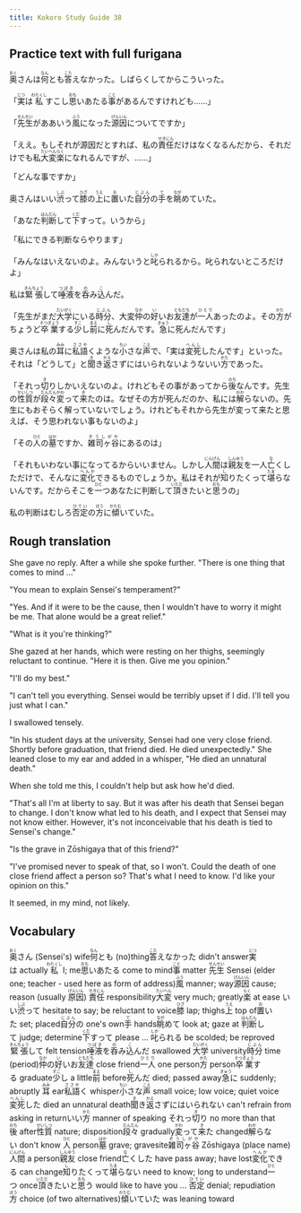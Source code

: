 ```yaml
---
title: Kokoro Study Guide 38
---
```


## Practice text with full furigana

<p>
<ruby><rb>奥</rb><rt>おく</rt></ruby>さんは<ruby><rb>何</rb><rt>なん</rt></ruby>とも<ruby><rb>答</rb><rt>こた</rt></ruby>えなかった。しばらくしてからこういった。
</p>

<p>
「<ruby><rb>実</rb><rt>じつ</rt></ruby>は<ruby><rb>私</rb><rt>わたくし</rt></ruby>すこし<ruby><rb>思</rb><rt>おも</rt></ruby>いあたる<ruby><rb>事</rb><rt>こと</rt></ruby>があるんですけれども……」
</p>

<p>
「<ruby><rb>先生</rb><rt>せんせい</rt></ruby>がああいう<ruby><rb>風</rb><rt>ふう</rt></ruby>になった<ruby><rb>源因</rb><rt>げんいん</rt></ruby>についてですか」
</p>

<p>
「ええ。もしそれが源因だとすれば、私の<ruby><rb>責任</rb><rt>せきにん</rt></ruby>だけはなくなるんだから、それだけでも私<ruby><rb>大変</rb><rt>たいへん</rt></ruby><ruby><rb>楽</rb><rt>らく</rt></ruby>になれるんですが、……」
</p>

<p>「どんな事ですか」</p>
<p>
奥さんはいい<ruby><rb>渋</rb><rt>しぶ</rt></ruby>って<ruby><rb>膝</rb><rt>ひざ</rt></ruby>の<ruby><rb>上</rb><rt>うえ</rt></ruby>に<ruby><rb>置</rb><rt>お</rt></ruby>いた<ruby><rb>自分</rb><rt>じぶん</rt></ruby>の<ruby><rb>手</rb><rt>て</rt></ruby>を<ruby><rb>眺</rb><rt>なが</rt></ruby>めていた。
</p>

<p>
「あなた<ruby><rb>判断</rb><rt>はんだん</rt></ruby>して<ruby><rb>下</rb><rt>くだ</rt></ruby>すって。いうから」
</p>

<p>「私にできる判断ならやります」</p>
<p>
「みんなはいえないのよ。みんないうと<ruby><rb>叱</rb><rt>しか</rt></ruby>られるから。叱られないところだけよ」
</p>

<p>
私は<ruby><rb>緊張</rb><rt>きんちょう</rt></ruby>して<ruby><rb>唾液</rb><rt>つばき</rt></ruby>を<ruby><rb>呑</rb><rt>の</rt></ruby>み<ruby><rb>込</rb><rt>こ</rt></ruby>んだ。
</p>

<p>
「先生がまだ<ruby><rb>大学</rb><rt>だいがく</rt></ruby>にいる<ruby><rb>時分</rb><rt>じぶん</rt></ruby>、大変<ruby><rb>仲</rb><rt>なか</rt></ruby>の<ruby><rb>好</rb><rt>い</rt></ruby>いお<ruby><rb>友達</rb><rt>ともだち</rt></ruby>が<ruby><rb>一人</rb><rt>ひとり</rt></ruby>あったのよ。その<ruby><rb>方</rb><rt>かた</rt></ruby>がちょうど<ruby><rb>卒業</rb><rt>そつぎょう</rt></ruby>する<ruby><rb>少</rb><rt>すこ</rt></ruby>し<ruby><rb>前</rb><rt>まえ</rt></ruby>に<ruby><rb>死</rb><rt>し</rt></ruby>んだんです。<ruby><rb>急</rb><rt>きゅう</rt></ruby>に死んだんです」
</p>

<p>
奥さんは私の<ruby><rb>耳</rb><rt>みみ</rt></ruby>に<ruby><rb>私語</rb><rt>ささや</rt></ruby>くような<ruby><rb>小</rb><rt>ちい</rt></ruby>さな<ruby><rb>声</rb><rt>こえ</rt></ruby>で、「実は<ruby><rb>変死</rb><rt>へんし</rt></ruby>したんです」といった。それは「どうして」と<ruby><rb>聞</rb><rt>き</rt></ruby>き<ruby><rb>返</rb><rt>かえ</rt></ruby>さずにはいられないようないい<ruby><rb>方</rb><rt>かた</rt></ruby>であった。
</p>

<p>
「それっ<ruby><rb>切</rb><rt>き</rt></ruby>りしかいえないのよ。けれどもその事があってから<ruby><rb>後</rb><rt>のち</rt></ruby>なんです。先生の<ruby><rb>性質</rb><rt>せいしつ</rt></ruby>が<ruby><rb>段々</rb><rt>だんだん</rt></ruby><ruby><rb>変</rb><rt>かわ</rt></ruby>って<ruby><rb>来</rb><rt>き</rt></ruby>たのは。なぜその方が死んだのか、私には<ruby><rb>解</rb><rt>わか</rt></ruby>らないの。先生にもおそらく解っていないでしょう。けれどもそれから先生が変って来たと思えば、そう思われない事もないのよ」
</p>

<p>
「その<ruby><rb>人</rb><rt>ひと</rt></ruby>の<ruby><rb>墓</rb><rt>はか</rt></ruby>ですか、<ruby><rb>雑司ヶ谷</rb><rt>ぞうしがや</rt></ruby>にあるのは」
</p>

<p>
「それもいわない事になってるからいいません。しかし<ruby><rb>人間</rb><rt>にんげん</rt></ruby>は<ruby><rb>親友</rb><rt>しんゆう</rt></ruby>を一人<ruby><rb>亡</rb><rt>な</rt></ruby>くしただけで、そんなに<ruby><rb>変化</rb><rt>へんか</rt></ruby>できるものでしょうか。私はそれが<ruby><rb>知</rb><rt>し</rt></ruby>りたくって<ruby><rb>堪</rb><rt>たま</rt></ruby>らないんです。だからそこを<ruby><rb>一</rb><rt>ひと</rt></ruby>つあなたに判断して<ruby><rb>頂</rb><rt>いただ</rt></ruby>きたいと<ruby><rb>思</rb><rt>おも</rt></ruby>うの」
</p>

<p>
私の判断はむしろ<ruby><rb>否定</rb><rt>ひてい</rt></ruby>の<ruby><rb>方</rb><rt>ほう</rt></ruby>に<ruby><rb>傾</rb><rt>かたむ</rt></ruby>いていた。
</p>


## Rough translation

She gave no reply. After a while she spoke further. "There is one thing that comes to mind ..."

"You mean to explain Sensei's temperament?"

"Yes. And if it were to be the cause, then I wouldn't have to worry it might be me. That alone would be a great relief."

"What is it you're thinking?"

She gazed at her hands, which were resting on her thighs, seemingly reluctant to continue. "Here it is then. Give me you opinion."

"I'll do my best."

"I can't tell you everything. Sensei would be terribly upset if I did. I'll tell you just what I can."

I swallowed tensely.

"In his student days at the university, Sensei had one very close friend. Shortly before graduation, that friend died. He died unexpectedly." She leaned close to my ear and added in a whisper, "He died an unnatural death."

When she told me this, I couldn't help but ask how he'd died.

"That's all I'm at liberty to say. But it was after his death that Sensei began to change. I don't know what led to his death, and I expect that Sensei may not know either. However, it's not inconceivable that his death is tied to Sensei's change."

"Is the grave in Zōshigaya that of this friend?"

"I've promised never to speak of that, so I won't. Could the death of one close friend affect a person so? That's what I need to know. I'd like your opinion on this."

It seemed, in my mind, not likely.        


## Vocabulary

<p>
<span class="vocabstudy"><ruby><rb>奥</rb><rt>おく</rt></ruby>さん&nbsp;(Sensei's) wife</span><span class="vocabstudy"><ruby><rb>何</rb><rt>なん</rt></ruby>とも&nbsp;(no)thing</span><span class="vocabstudy"><ruby><rb>答</rb><rt>こた</rt></ruby>えなかった&nbsp;didn't answer</span>
<span class="vocabstudy"><ruby><rb>実</rb><rt>じつ</rt></ruby>は&nbsp;actually</span><span class="vocabstudy"><ruby><rb>私</rb><rt>わたくし</rt></ruby>&nbsp;I; me</span><span class="vocabstudy"><ruby><rb>思</rb><rt>おも</rt></ruby>いあたる&nbsp;come to mind</span><span class="vocabstudy"><ruby><rb>事</rb><rt>こと</rt></ruby>&nbsp;matter</span>
<span class="vocabstudy"><ruby><rb>先生</rb><rt>せんせい</rt></ruby>&nbsp;Sensei (elder one; teacher - used here as form of address)</span><span class="vocabstudy"><ruby><rb>風</rb><rt>ふう</rt></ruby>&nbsp;manner; way</span><span class="vocabstudy"><ruby><rb>源因</rb><rt>げんいん</rt></ruby>&nbsp;cause; reason (usually <ruby><rb>原因</rb><rt>げんいん</rt></ruby>)</span>
<span class="vocabstudy"><ruby><rb>責任</rb><rt>せきにん</rt></ruby>&nbsp;responsibility</span><span class="vocabstudy"><ruby><rb>大変</rb><rt>たいへん</rt></ruby>&nbsp;very much; greatly</span><span class="vocabstudy"><ruby><rb>楽</rb><rt>らく</rt></ruby>&nbsp;at ease</span>
<span class="vocabstudy">いい<ruby><rb>渋</rb><rt>しぶ</rt></ruby>って&nbsp;hesitate to say; be reluctant to voice</span><span class="vocabstudy"><ruby><rb>膝</rb><rt>ひざ</rt></ruby>&nbsp;lap; thighs</span><span class="vocabstudy"><ruby><rb>上</rb><rt>うえ</rt></ruby>&nbsp;top of</span><span class="vocabstudy"><ruby><rb>置</rb><rt>お</rt></ruby>いた&nbsp;set; placed</span><span class="vocabstudy"><ruby><rb>自分</rb><rt>じぶん</rt></ruby>の&nbsp;one's own</span><span class="vocabstudy"><ruby><rb>手</rb><rt>て</rt></ruby>&nbsp;hands</span><span class="vocabstudy"><ruby><rb>眺</rb><rt>なが</rt></ruby>めて&nbsp;look at; gaze at</span>
<span class="vocabstudy"><ruby><rb>判断</rb><rt>はんだん</rt></ruby>して&nbsp;judge; determine</span><span class="vocabstudy"><ruby><rb>下</rb><rt>くだ</rt></ruby>すって&nbsp;please ...</span>
<span class="vocabstudy"><ruby><rb>叱</rb><rt>しか</rt></ruby>られる&nbsp;be scolded; be reproved</span>
<span class="vocabstudy"><ruby><rb>緊張</rb><rt>きんちょう</rt></ruby>して&nbsp;felt tension</span><span class="vocabstudy"><ruby><rb>唾液</rb><rt>つばき</rt></ruby>を<ruby><rb>呑</rb><rt>の</rt></ruby>み<ruby><rb>込</rb><rt>こ</rt></ruby>んだ&nbsp;swallowed</span>
<span class="vocabstudy"><ruby><rb>大学</rb><rt>だいがく</rt></ruby>&nbsp;university</span><span class="vocabstudy"><ruby><rb>時分</rb><rt>じぶん</rt></ruby>&nbsp;time (period)</span><span class="vocabstudy"><ruby><rb>仲</rb><rt>なか</rt></ruby>の<ruby><rb>好</rb><rt>い</rt></ruby>いお<ruby><rb>友達</rb><rt>ともだち</rt></ruby>&nbsp;close friend</span><span class="vocabstudy"><ruby><rb>一人</rb><rt>ひとり</rt></ruby>&nbsp;one person</span><span class="vocabstudy"><ruby><rb>方</rb><rt>かた</rt></ruby>&nbsp;person</span><span class="vocabstudy"><ruby><rb>卒業</rb><rt>そつぎょう</rt></ruby>する&nbsp;graduate</span><span class="vocabstudy"><ruby><rb>少</rb><rt>すこ</rt></ruby>し&nbsp;a little</span><span class="vocabstudy"><ruby><rb>前</rb><rt>まえ</rt></ruby>&nbsp;before</span><span class="vocabstudy"><ruby><rb>死</rb><rt>し</rt></ruby>んだ&nbsp;died; passed away</span><span class="vocabstudy"><ruby><rb>急</rb><rt>きゅう</rt></ruby>に&nbsp;suddenly; abruptly</span>
<span class="vocabstudy"><ruby><rb>耳</rb><rt>みみ</rt></ruby>&nbsp;ear</span><span class="vocabstudy"><ruby><rb>私語</rb><rt>ささや</rt></ruby>く&nbsp;whisper</span><span class="vocabstudy"><ruby><rb>小</rb><rt>ちい</rt></ruby>さな<ruby><rb>声</rb><rt>こえ</rt></ruby>&nbsp;small voice; low voice; quiet voice</span><span class="vocabstudy"><ruby><rb>変死</rb><rt>へんし</rt></ruby>した&nbsp;died an unnatural death</span><span class="vocabstudy"><ruby><rb>聞</rb><rt>き</rt></ruby>き<ruby><rb>返</rb><rt>かえ</rt></ruby>さずにはいられない&nbsp;can't refrain from asking in return</span><span class="vocabstudy">いい<ruby><rb>方</rb><rt>かた</rt></ruby>&nbsp;manner of speaking</span>
<span class="vocabstudy">それっ<ruby><rb>切</rb><rt>き</rt></ruby>り&nbsp;no more than that</span><span class="vocabstudy"><ruby><rb>後</rb><rt>のち</rt></ruby>&nbsp;after</span><span class="vocabstudy"><ruby><rb>性質</rb><rt>せいしつ</rt></ruby>&nbsp;nature; disposition</span><span class="vocabstudy"><ruby><rb>段々</rb><rt>だんだん</rt></ruby>&nbsp;gradually</span><span class="vocabstudy"><ruby><rb>変</rb><rt>かわ</rt></ruby>って<ruby><rb>来</rb><rt>き</rt></ruby>た&nbsp;changed</span><span class="vocabstudy"><ruby><rb>解</rb><rt>わか</rt></ruby>らない&nbsp;don't know</span>
<span class="vocabstudy"><ruby><rb>人</rb><rt>ひと</rt></ruby>&nbsp;person</span><span class="vocabstudy"><ruby><rb>墓</rb><rt>はか</rt></ruby>&nbsp;grave; gravesite</span><span class="vocabstudy"><ruby><rb>雑司ヶ谷</rb><rt>ぞうしがや</rt></ruby>&nbsp;Zōshigaya (place name)</span>
<span class="vocabstudy"><ruby><rb>人間</rb><rt>にんげん</rt></ruby>&nbsp;a person</span><span class="vocabstudy"><ruby><rb>親友</rb><rt>しんゆう</rt></ruby>&nbsp;close friend</span><span class="vocabstudy"><ruby><rb>亡</rb><rt>な</rt></ruby>くした&nbsp;have pass away; have lost</span><span class="vocabstudy"><ruby><rb>変化</rb><rt>へんか</rt></ruby>できる&nbsp;can change</span><span class="vocabstudy"><ruby><rb>知</rb><rt>し</rt></ruby>りたくって<ruby><rb>堪</rb><rt>たま</rt></ruby>らない&nbsp;need to know; long to understand</span><span class="vocabstudy"><ruby><rb>一</rb><rt>ひと</rt></ruby>つ&nbsp;once</span><span class="vocabstudy"><ruby><rb>頂</rb><rt>いただ</rt></ruby>きたいと<ruby><rb>思</rb><rt>おも</rt></ruby>う&nbsp;would like to have you ...</span>
<span class="vocabstudy"><ruby><rb>否定</rb><rt>ひてい</rt></ruby>&nbsp;denial; repudiation</span><span class="vocabstudy"><ruby><rb>方</rb><rt>ほう</rt></ruby>&nbsp;choice (of two alternatives)</span><span class="vocabstudy"><ruby><rb>傾</rb><rt>かたむ</rt></ruby>いていた&nbsp;was leaning toward</span>
</p>
